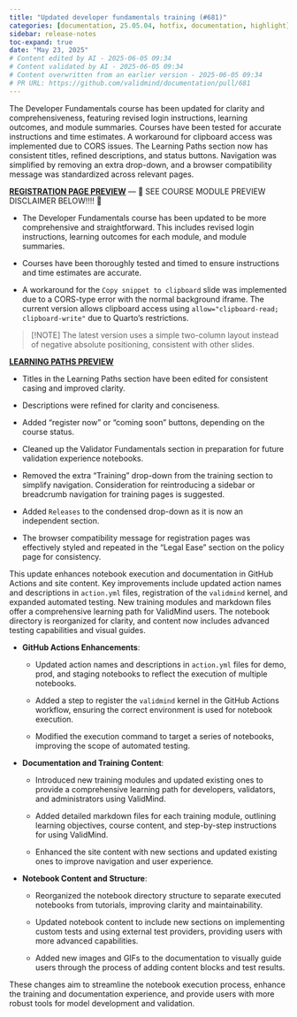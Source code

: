 ```yaml
---
title: "Updated developer fundamentals training (#681)"
categories: [documentation, 25.05.04, hotfix, documentation, highlight]
sidebar: release-notes
toc-expand: true
date: "May 23, 2025"
# Content edited by AI - 2025-06-05 09:34
# Content validated by AI - 2025-06-05 09:34
# Content overwritten from an earlier version - 2025-06-05 09:34
# PR URL: https://github.com/validmind/documentation/pull/681
---
```


The Developer Fundamentals course has been updated for clarity and comprehensiveness, featuring revised login instructions, learning outcomes, and module summaries. Courses have been tested for accurate instructions and time estimates. A workaround for clipboard access was implemented due to CORS issues. The Learning Paths section now has consistent titles, refined descriptions, and status buttons. Navigation was simplified by removing an extra drop-down, and a browser compatibility message was standardized across relevant pages.

[**REGISTRATION PAGE PREVIEW**](https://docs-demo.vm.validmind.ai/pr_previews/beck/sc-8465/update-developer-fundamentals-course/training/developer-fundamentals/developer-fundamentals-register.html) — 🚨 SEE COURSE MODULE PREVIEW DISCLAIMER BELOW!!!! 🚨

- The Developer Fundamentals course has been updated to be more comprehensive and straightforward. This includes revised login instructions, learning outcomes for each module, and module summaries.

- Courses have been thoroughly tested and timed to ensure instructions and time estimates are accurate.

- A workaround for the `Copy snippet to clipboard` slide was implemented due to a CORS-type error with the normal background iframe. The current version allows clipboard access using `allow="clipboard-read; clipboard-write"` due to Quarto's restrictions.

> [!NOTE]
> The latest version uses a simple two-column layout instead of negative absolute positioning, consistent with other slides.

[**LEARNING PATHS PREVIEW**](https://docs-demo.vm.validmind.ai/pr_previews/beck/sc-8465/update-developer-fundamentals-course/training/program/learning-paths.html)

- Titles in the Learning Paths section have been edited for consistent casing and improved clarity.

- Descriptions were refined for clarity and conciseness.

- Added "register now" or "coming soon" buttons, depending on the course status.

- Cleaned up the Validator Fundamentals section in preparation for future validation experience notebooks.

- Removed the extra "Training" drop-down from the training section to simplify navigation. Consideration for reintroducing a sidebar or breadcrumb navigation for training pages is suggested.

- Added `Releases` to the condensed drop-down as it is now an independent section.

- The browser compatibility message for registration pages was effectively styled and repeated in the "Legal Ease" section on the policy page for consistency.

This update enhances notebook execution and documentation in GitHub Actions and site content. Key improvements include updated action names and descriptions in `action.yml` files, registration of the `validmind` kernel, and expanded automated testing. New training modules and markdown files offer a comprehensive learning path for ValidMind users. The notebook directory is reorganized for clarity, and content now includes advanced testing capabilities and visual guides.

- **GitHub Actions Enhancements**:

  - Updated action names and descriptions in `action.yml` files for demo, prod, and staging notebooks to reflect the execution of multiple notebooks.
  
  - Added a step to register the `validmind` kernel in the GitHub Actions workflow, ensuring the correct environment is used for notebook execution.
  
  - Modified the execution command to target a series of notebooks, improving the scope of automated testing.

- **Documentation and Training Content**:

  - Introduced new training modules and updated existing ones to provide a comprehensive learning path for developers, validators, and administrators using ValidMind.
  
  - Added detailed markdown files for each training module, outlining learning objectives, course content, and step-by-step instructions for using ValidMind.
  
  - Enhanced the site content with new sections and updated existing ones to improve navigation and user experience.

- **Notebook Content and Structure**:

  - Reorganized the notebook directory structure to separate executed notebooks from tutorials, improving clarity and maintainability.
  
  - Updated notebook content to include new sections on implementing custom tests and using external test providers, providing users with more advanced capabilities.
  
  - Added new images and GIFs to the documentation to visually guide users through the process of adding content blocks and test results.

These changes aim to streamline the notebook execution process, enhance the training and documentation experience, and provide users with more robust tools for model development and validation.